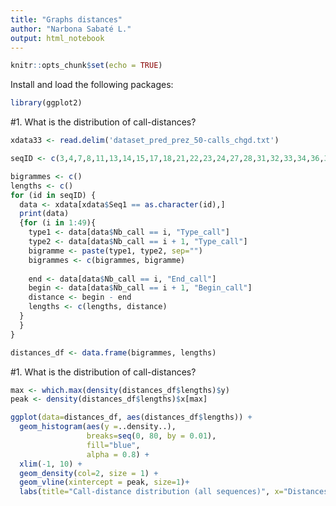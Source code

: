 ```yaml
---
title: "Graphs distances"
author: "Narbona Sabaté L."
output: html_notebook
---
```



  ```r
knitr::opts_chunk$set(echo = TRUE)
```

Install and load the following packages:
  
```r
library(ggplot2)
```

#1. What is the distribution of call-distances?
```r
xdata33 <- read.delim('dataset_pred_prez_50-calls_chgd.txt')

seqID <- c(3,4,7,8,11,13,14,15,17,18,21,22,23,24,27,28,31,32,33,34,36,37,40,41,42,43,44,45,46,47,48,52)

bigrammes <- c()
lengths <- c()
for (id in seqID) {
  data <- xdata[xdata$Seq1 == as.character(id),]
  print(data)
  {for (i in 1:49){
    type1 <- data[data$Nb_call == i, "Type_call"]
    type2 <- data[data$Nb_call == i + 1, "Type_call"]
    bigramme <- paste(type1, type2, sep="")
    bigrammes <- c(bigrammes, bigramme)
    
    end <- data[data$Nb_call == i, "End_call"]
    begin <- data[data$Nb_call == i + 1, "Begin_call"]
    distance <- begin - end
    lengths <- c(lengths, distance)
  }
  }
}

distances_df <- data.frame(bigrammes, lengths)

```

#1. What is the distribution of call-distances?
```r
max <- which.max(density(distances_df$lengths)$y)
peak <- density(distances_df$lengths)$x[max]

ggplot(data=distances_df, aes(distances_df$lengths)) + 
  geom_histogram(aes(y =..density..), 
                 breaks=seq(0, 80, by = 0.01),
                 fill="blue",
                 alpha = 0.8) + 
  xlim(-1, 10) +
  geom_density(col=2, size = 1) + 
  geom_vline(xintercept = peak, size=1)+
  labs(title="Call-distance distribution (all sequences)", x="Distances", y="Count")
```
